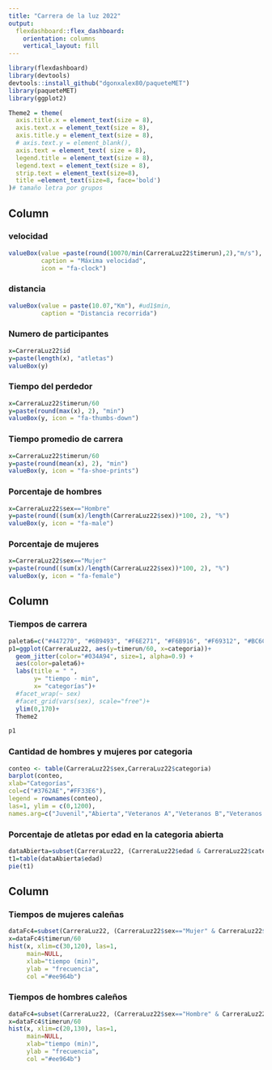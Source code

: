 ```yaml
---
title: "Carrera de la luz 2022"
output: 
  flexdashboard::flex_dashboard:
    orientation: columns
    vertical_layout: fill
---
```


```r
library(flexdashboard)
library(devtools)
devtools::install_github("dgonxalex80/paqueteMET")
library(paqueteMET)
library(ggplot2)

Theme2 = theme(
  axis.title.x = element_text(size = 8),
  axis.text.x = element_text(size = 8),
  axis.title.y = element_text(size = 8),
  # axis.text.y = element_blank(),
  axis.text = element_text( size = 8),
  legend.title = element_text(size = 8),
  legend.text = element_text(size = 8),  
  strip.text = element_text(size=8),
  title =element_text(size=8, face='bold')
)# tamaño letra por grupos
```
## Column {data-width="100"}


### velocidad  {.value-box}
```r
valueBox(value =paste(round(10070/min(CarreraLuz22$timerun),2),"m/s"), # ud1$cierre, 
         caption = "Máxima velocidad", 
         icon = "fa-clock")
```


### distancia  {.value-box}
```r
valueBox(value = paste(10.07,"Km"), #ud1$min, 
         caption = "Distancia recorrida")
```

### Numero de participantes

```r
x=CarreraLuz22$id
y=paste(length(x), "atletas")
valueBox(y)
```


### Tiempo del perdedor

```r
x=CarreraLuz22$timerun/60
y=paste(round(max(x), 2), "min")
valueBox(y, icon = "fa-thumbs-down")
```

### Tiempo promedio de carrera

```r
x=CarreraLuz22$timerun/60
y=paste(round(mean(x), 2), "min")
valueBox(y, icon = "fa-shoe-prints")
```

### Porcentaje de hombres

```r
x=CarreraLuz22$sex=="Hombre"
y=paste(round((sum(x)/length(CarreraLuz22$sex))*100, 2), "%")
valueBox(y, icon = "fa-male")
```

### Porcentaje de mujeres

```r
x=CarreraLuz22$sex=="Mujer"
y=paste(round((sum(x)/length(CarreraLuz22$sex))*100, 2), "%")
valueBox(y, icon = "fa-female")
```

## Column {data-width="700" .tabset}


### Tiempos de carrera

```r
paleta6=c("#447270", "#6B9493", "#F6E271", "#F6B916", "#F69312", "#BC6C25")
p1=ggplot(CarreraLuz22, aes(y=timerun/60, x=categoria))+
  geom_jitter(color="#034A94", size=1, alpha=0.9) +
  aes(color=paleta6)+
  labs(title = " ",
       y= "tiempo - min",
       x= "categorías")+ 
  #facet_wrap(~ sex)
  #facet_grid(vars(sex), scale="free")+
  ylim(0,170)+
  Theme2

p1

```

### Cantidad de hombres y mujeres por categoria

```r
conteo <- table(CarreraLuz22$sex,CarreraLuz22$categoria)
barplot(conteo,  
xlab="Categorías",
col=c("#3762AE","#FF33E6"),
legend = rownames(conteo),
las=1, ylim = c(0,1200), 
names.arg=c("Juvenil","Abierta","Veteranos A","Veteranos B","Veteranos C"))
```

### Porcentaje de atletas por edad en la categoria abierta

```r
dataAbierta=subset(CarreraLuz22, (CarreraLuz22$edad & CarreraLuz22$categoria=="2. Abierta"))
t1=table(dataAbierta$edad)
pie(t1)
```


## Column {data-width="400"}

### Tiempos de mujeres caleñas

```r
dataFc4=subset(CarreraLuz22, (CarreraLuz22$sex=="Mujer" & CarreraLuz22$origen=="Cali")) # dataset de mujeres
x=dataFc4$timerun/60
hist(x, xlim=c(30,120), las=1,
     main=NULL,
     xlab="tiempo (min)",
     ylab = "frecuencia",
     col ="#ee964b")
```

### Tiempos de hombres caleños

```r
dataFc4=subset(CarreraLuz22, (CarreraLuz22$sex=="Hombre" & CarreraLuz22$origen=="Cali")) # dataset de hombres
x=dataFc4$timerun/60
hist(x, xlim=c(20,130), las=1,
     main=NULL,
     xlab="tiempo (min)",
     ylab = "frecuencia",
     col ="#ee964b")
```
